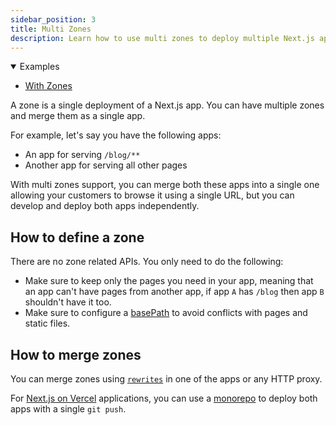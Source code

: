 ```yaml
---
sidebar_position: 3
title: Multi Zones
description: Learn how to use multi zones to deploy multiple Next.js apps as a single app.
---
```


<details open>
  <summary>Examples</summary>

-   [With Zones](https://github.com/vercel/next.js/tree/canary/examples/with-zones)

</details>

A zone is a single deployment of a Next.js app. You can have multiple zones and merge them as a single app.

For example, let's say you have the following apps:

-   An app for serving `/blog/**`
-   Another app for serving all other pages

With multi zones support, you can merge both these apps into a single one allowing your customers to browse it using a single URL, but you can develop and deploy both apps independently.

## How to define a zone

There are no zone related APIs. You only need to do the following:

-   Make sure to keep only the pages you need in your app, meaning that an app can't have pages from another app, if app `A` has `/blog` then app `B` shouldn't have it too.
-   Make sure to configure a [basePath](/docs/app/api-reference/next-config-js/basePath) to avoid conflicts with pages and static files.

## How to merge zones

You can merge zones using [`rewrites`](/docs/pages/api-reference/next-config-js/rewrites) in one of the apps or any HTTP proxy.

For [Next.js on Vercel](https://vercel.com?utm_source=next-site&utm_medium=docs&utm_campaign=next-website) applications, you can use a [monorepo](https://vercel.com/blog/monorepos-are-changing-how-teams-build-software?utm_source=next-site&utm_medium=docs&utm_campaign=next-website) to deploy both apps with a single `git push`.
